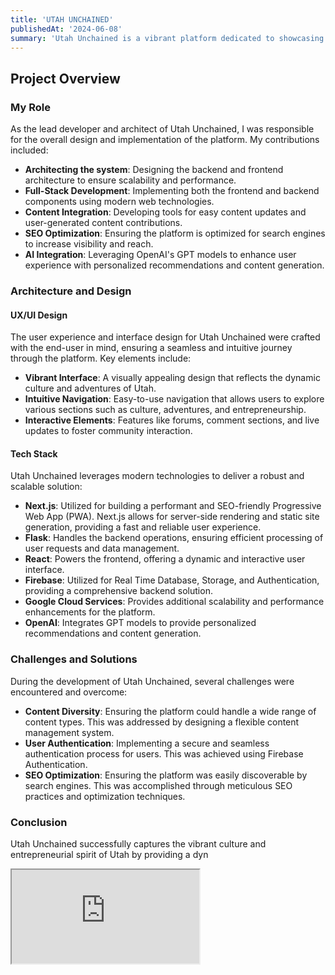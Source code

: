 ```yaml
---
title: 'UTAH UNCHAINED'
publishedAt: '2024-06-08'
summary: 'Utah Unchained is a vibrant platform dedicated to showcasing the diverse and dynamic culture, adventures, and entrepreneurial spirit of Utah.'
---
```


## Project Overview

### My Role

As the lead developer and architect of Utah Unchained, I was responsible for the overall design and implementation of the platform. My contributions included:

- **Architecting the system**: Designing the backend and frontend architecture to ensure scalability and performance.
- **Full-Stack Development**: Implementing both the frontend and backend components using modern web technologies.
- **Content Integration**: Developing tools for easy content updates and user-generated content contributions.
- **SEO Optimization**: Ensuring the platform is optimized for search engines to increase visibility and reach.
- **AI Integration**: Leveraging OpenAI's GPT models to enhance user experience with personalized recommendations and content generation.

### Architecture and Design

#### UX/UI Design

The user experience and interface design for Utah Unchained were crafted with the end-user in mind, ensuring a seamless and intuitive journey through the platform. Key elements include:

- **Vibrant Interface**: A visually appealing design that reflects the dynamic culture and adventures of Utah.
- **Intuitive Navigation**: Easy-to-use navigation that allows users to explore various sections such as culture, adventures, and entrepreneurship.
- **Interactive Elements**: Features like forums, comment sections, and live updates to foster community interaction.

#### Tech Stack

Utah Unchained leverages modern technologies to deliver a robust and scalable solution:

- **Next.js**: Utilized for building a performant and SEO-friendly Progressive Web App (PWA). Next.js allows for server-side rendering and static site generation, providing a fast and reliable user experience.
- **Flask**: Handles the backend operations, ensuring efficient processing of user requests and data management.
- **React**: Powers the frontend, offering a dynamic and interactive user interface.
- **Firebase**: Utilized for Real Time Database, Storage, and Authentication, providing a comprehensive backend solution.
- **Google Cloud Services**: Provides additional scalability and performance enhancements for the platform.
- **OpenAI**: Integrates GPT models to provide personalized recommendations and content generation.

### Challenges and Solutions

During the development of Utah Unchained, several challenges were encountered and overcome:

- **Content Diversity**: Ensuring the platform could handle a wide range of content types. This was addressed by designing a flexible content management system.
- **User Authentication**: Implementing a secure and seamless authentication process for users. This was achieved using Firebase Authentication.
- **SEO Optimization**: Ensuring the platform was easily discoverable by search engines. This was accomplished through meticulous SEO practices and optimization techniques.

### Conclusion

Utah Unchained successfully captures the vibrant culture and entrepreneurial spirit of Utah by providing a dyn

<div className="iframe-container desktop">
<iframe
  src="https://utahunchained.com/"
  title="Mystical Metanoia Desktop View"
  allowFullScreen
></iframe>
</div>